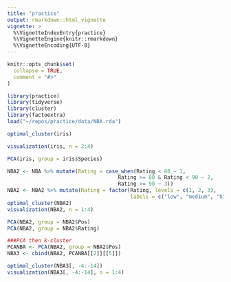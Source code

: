 ```yaml
---
title: "practice"
output: rmarkdown::html_vignette
vignette: >
  %\VignetteIndexEntry{practice}
  %\VignetteEngine{knitr::rmarkdown}
  %\VignetteEncoding{UTF-8}
---
```


```r
knitr::opts_chunk$set(
  collapse = TRUE,
  comment = "#>"
)
```

```r
library(practice)
library(tidyverse)
library(cluster)
library(factoextra)
load("~/repos/practice/data/NBA.rda")

optimal_cluster(iris)

visualization(iris, n = 2:4)

PCA(iris, group = iris$Species)

NBA2 <- NBA %>% mutate(Rating = case_when(Rating < 80 ~ 1,
                                    Rating >= 80 & Rating < 90 ~ 2,
                                    Rating >= 90 ~ 3))
NBA2 <- NBA2 %>% mutate(Rating = factor(Rating, levels = c(1, 2, 3),
                                        labels = c("low", "medium", "high")))
optimal_cluster(NBA2)
visualization(NBA2, n = 1:4)

PCA(NBA2, group = NBA2$Pos)
PCA(NBA2, group = NBA2$Rating)

###PCA then k-cluster
PCANBA <- PCA(NBA2, group = NBA2$Pos)
NBA3 <- cbind(NBA2, PCANBA[[2]][[5]])

optimal_cluster(NBA3[, -4:-14])
visualization(NBA3[, -4:-14], n = 1:4)

```
